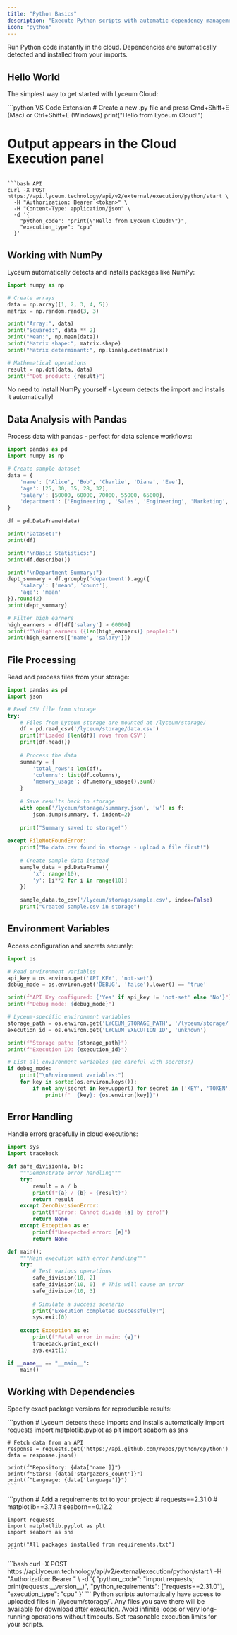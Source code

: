 ```yaml
---
title: "Python Basics"
description: "Execute Python scripts with automatic dependency management"
icon: "python"
---
```


<Info>
  Run Python code instantly in the cloud. Dependencies are automatically detected and installed from your imports.
</Info>

## Hello World

The simplest way to get started with Lyceum Cloud:

<CodeGroup>
```python VS Code Extension
# Create a new .py file and press Cmd+Shift+E (Mac) or Ctrl+Shift+E (Windows)
print("Hello from Lyceum Cloud!")

# Output appears in the Cloud Execution panel
```

```bash API
curl -X POST https://api.lyceum.technology/api/v2/external/execution/python/start \
  -H "Authorization: Bearer <token>" \
  -H "Content-Type: application/json" \
  -d '{
    "python_code": "print(\"Hello from Lyceum Cloud!\")",
    "execution_type": "cpu"
  }'
```
</CodeGroup>

## Working with NumPy

Lyceum automatically detects and installs packages like NumPy:

```python
import numpy as np

# Create arrays
data = np.array([1, 2, 3, 4, 5])
matrix = np.random.rand(3, 3)

print("Array:", data)
print("Squared:", data ** 2)
print("Mean:", np.mean(data))
print("Matrix shape:", matrix.shape)
print("Matrix determinant:", np.linalg.det(matrix))

# Mathematical operations
result = np.dot(data, data)
print(f"Dot product: {result}")
```

<Tip>
  No need to install NumPy yourself - Lyceum detects the import and installs it automatically!
</Tip>

## Data Analysis with Pandas

Process data with pandas - perfect for data science workflows:

```python
import pandas as pd
import numpy as np

# Create sample dataset
data = {
    'name': ['Alice', 'Bob', 'Charlie', 'Diana', 'Eve'],
    'age': [25, 30, 35, 28, 32],
    'salary': [50000, 60000, 70000, 55000, 65000],
    'department': ['Engineering', 'Sales', 'Engineering', 'Marketing', 'Sales']
}

df = pd.DataFrame(data)

print("Dataset:")
print(df)

print("\nBasic Statistics:")
print(df.describe())

print("\nDepartment Summary:")
dept_summary = df.groupby('department').agg({
    'salary': ['mean', 'count'],
    'age': 'mean'
}).round(2)
print(dept_summary)

# Filter high earners
high_earners = df[df['salary'] > 60000]
print(f"\nHigh earners ({len(high_earners)} people):")
print(high_earners[['name', 'salary']])
```

## File Processing

Read and process files from your storage:

```python
import pandas as pd
import json

# Read CSV file from storage
try:
    # Files from Lyceum storage are mounted at /lyceum/storage/
    df = pd.read_csv('/lyceum/storage/data.csv')
    print(f"Loaded {len(df)} rows from CSV")
    print(df.head())
    
    # Process the data
    summary = {
        'total_rows': len(df),
        'columns': list(df.columns),
        'memory_usage': df.memory_usage().sum()
    }
    
    # Save results back to storage
    with open('/lyceum/storage/summary.json', 'w') as f:
        json.dump(summary, f, indent=2)
    
    print("Summary saved to storage!")
    
except FileNotFoundError:
    print("No data.csv found in storage - upload a file first!")
    
    # Create sample data instead
    sample_data = pd.DataFrame({
        'x': range(10),
        'y': [i**2 for i in range(10)]
    })
    
    sample_data.to_csv('/lyceum/storage/sample.csv', index=False)
    print("Created sample.csv in storage")
```

## Environment Variables

Access configuration and secrets securely:

```python
import os

# Read environment variables
api_key = os.environ.get('API_KEY', 'not-set')
debug_mode = os.environ.get('DEBUG', 'false').lower() == 'true'

print(f"API Key configured: {'Yes' if api_key != 'not-set' else 'No'}")
print(f"Debug mode: {debug_mode}")

# Lyceum-specific environment variables
storage_path = os.environ.get('LYCEUM_STORAGE_PATH', '/lyceum/storage/')
execution_id = os.environ.get('LYCEUM_EXECUTION_ID', 'unknown')

print(f"Storage path: {storage_path}")
print(f"Execution ID: {execution_id}")

# List all environment variables (be careful with secrets!)
if debug_mode:
    print("\nEnvironment variables:")
    for key in sorted(os.environ.keys()):
        if not any(secret in key.upper() for secret in ['KEY', 'TOKEN', 'SECRET', 'PASSWORD']):
            print(f"  {key}: {os.environ[key]}")
```

## Error Handling

Handle errors gracefully in cloud executions:

```python
import sys
import traceback

def safe_division(a, b):
    """Demonstrate error handling"""
    try:
        result = a / b
        print(f"{a} / {b} = {result}")
        return result
    except ZeroDivisionError:
        print(f"Error: Cannot divide {a} by zero!")
        return None
    except Exception as e:
        print(f"Unexpected error: {e}")
        return None

def main():
    """Main execution with error handling"""
    try:
        # Test various operations
        safe_division(10, 2)
        safe_division(10, 0)  # This will cause an error
        safe_division(10, 3)
        
        # Simulate a success scenario
        print("Execution completed successfully!")
        sys.exit(0)
        
    except Exception as e:
        print(f"Fatal error in main: {e}")
        traceback.print_exc()
        sys.exit(1)

if __name__ == "__main__":
    main()
```

## Working with Dependencies

Specify exact package versions for reproducible results:

<Tabs>
  <Tab title="Automatic Detection">
    ```python
    # Lyceum detects these imports and installs automatically
    import requests
    import matplotlib.pyplot as plt
    import seaborn as sns
    
    # Fetch data from an API
    response = requests.get('https://api.github.com/repos/python/cpython')
    data = response.json()
    
    print(f"Repository: {data['name']}")
    print(f"Stars: {data['stargazers_count']}")
    print(f"Language: {data['language']}")
    ```
  </Tab>

  <Tab title="Explicit Requirements">
    ```python
    # Add a requirements.txt to your project:
    # requests==2.31.0
    # matplotlib==3.7.1
    # seaborn==0.12.2
    
    import requests
    import matplotlib.pyplot as plt
    import seaborn as sns
    
    print("All packages installed from requirements.txt")
    ```
  </Tab>

  <Tab title="API with Requirements">
    ```bash
    curl -X POST https://api.lyceum.technology/api/v2/external/execution/python/start \
      -H "Authorization: Bearer <token>" \
      -d '{
        "python_code": "import requests; print(requests.__version__)",
        "python_requirements": ["requests==2.31.0"],
        "execution_type": "cpu"
      }'
    ```
  </Tab>
</Tabs>

<Note>
  Python scripts automatically have access to uploaded files in `/lyceum/storage/`. Any files you save there will be available for download after execution.
</Note>

<Warning>
  Avoid infinite loops or very long-running operations without timeouts. Set reasonable execution limits for your scripts.
</Warning>